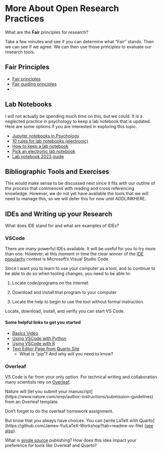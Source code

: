 # More About Open Research Practices

::: {.callout-tip title="Class Question"}
What are the **Fair** principles for research?
:::

Take a few minutes and see if you can determine what "Fair" stands. Then we can see if we agree. We can then use those principles to evaluate our research tools.

## Fair Principles

-   [Fair principles](https://www.go-fair.org/fair-principles/)
-   [Fair guiding principles](https://www.nature.com/articles/sdata201618)
-   

## Lab Notebooks

I will not actually be spending much time on this, but we could. It is a neglected practice in psychology to keep a lab notebook that is updated. Here are some options if you are interested in exploring this topic.

-   [Jupyter notebooks in Psychology](https://www.tqmp.org/RegularArticles/vol14-2/p137/p137.pdf)
-   [10 rules for lab notebooks (electronic)](https://journals.plos.org/ploscompbiol/article?id=10.1371/journal.pcbi.1012170)
-   [How to keep a lab notebook](https://www.science.org/content/article/how-keep-lab-notebook)
-   [Pick an electronic lab notebook](https://www.nature.com/articles/d41586-018-05895-3)
-   [Lab notebook 2023 guide](https://labfolder.com/electronic-lab-notebook-eln-research-guide/)

## Bibliographic Tools and Exercises

This would make sense to be discussed next since it fits with our outline of the process that commences with reading and cross referencing knowledge. However, we do not yet have available the tools that we will need to manage this, so we will defer this for now until ADDLINKHERE.

## IDEs and Writing up your Research

::: {.callout-tip title="Class Question"}
What does IDE stand for and what are examples of IDEs?
:::

### VSCode

There are many powerful IDEs available. It will be useful for you to try more than one. However, at this moment in time the clear winner of the [IDE popularity](https://survey.stackoverflow.co/2023/#most-popular-technologies-new-collab-tools) contest is Microsoft's Visual Studio Code.

Since I want you to learn to use your computer as a tool, and to continue to be able to do so when tooling changes, you need to be able to:

1.  Locate code/programs on the internet

2.  Download and install that program to your computer

3.  Locate the help to begin to use the tool without formal instruction.

:::{.callout-tip title="In-class Exercise"} 
Locate, download, install, and verify you can start VS Code.

:::

#### Some helpful links to get you started

- [Basics Video](https://code.visualstudio.com/docs/introvideos/basics)
- [Using VSCode with Python](https://code.visualstudio.com/docs/languages/python)
- [Using VSCode with R](https://code.visualstudio.com/docs/languages/r)
- [Text Editor Page from Quarto Site](https://quarto.org/docs/tools/text-editors.html)
  - What is "pip"? And why will you need to know?

### Overleaf

VS Code is far from your only option. For technical writing and collaboration many scientists rely on [Overleaf](https://www.overleaf.com). 

Nature will [let you submit your manuscript](https://www.nature.com/srep/author-instructions/submission-guidelines\) from an Overleaf template.

Don't forget to do the overleaf homework assignment. 

But know that you always have choices. You can [write LaTeX with Quarto](https://github.com/James-Yu/LaTeX-Workshop?tab=readme-ov-file\) ([see also](https://mark-wang.com/blog/2022/latex/)). 

::: {.callout-tip title="Classroom Discussion"}
What is [single source](https://coko.foundation/articles/single-source-publishing.html) publishing? How does this idea impact your preference for tools like Overleaf and Quarto?

:::

